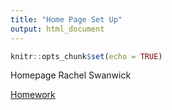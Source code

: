 ```yaml
---
title: "Home Page Set Up"
output: html_document
---
```


```r
knitr::opts_chunk$set(echo = TRUE)
```

Homepage 
Rachel Swanwick

[Homework](newpage.html)